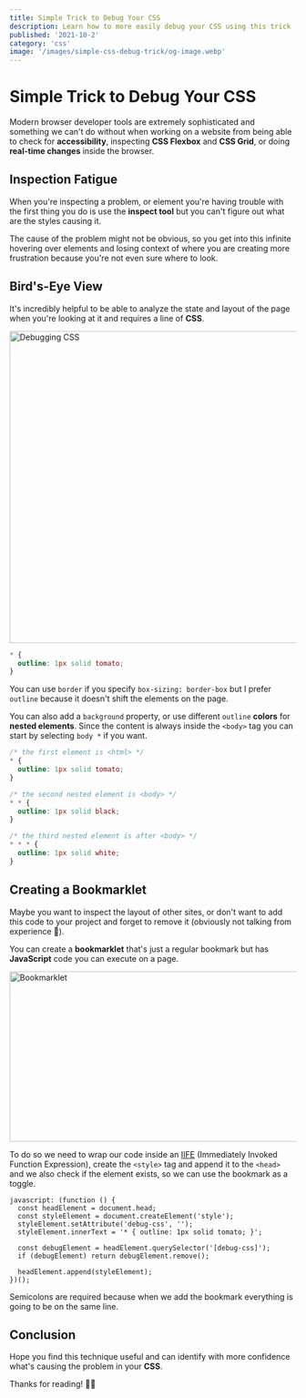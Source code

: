 ```yaml
---
title: Simple Trick to Debug Your CSS
description: Learn how to more easily debug your CSS using this trick
published: '2021-10-2'
category: 'css'
image: '/images/simple-css-debug-trick/og-image.webp'
---
```


# Simple Trick to Debug Your CSS

Modern browser developer tools are extremely sophisticated and something we can't do without when working on a website from being able to check for **accessibility**, inspecting **CSS Flexbox** and **CSS Grid**, or doing **real-time changes** inside the browser.

## Inspection Fatigue

When you're inspecting a problem, or element you're having trouble with the first thing you do is use the **inspect tool** but you can't figure out what are the styles causing it.

The cause of the problem might not be obvious, so you get into this infinite hovering over elements and losing context of where you are creating more frustration because you're not even sure where to look.

## Bird's-Eye View

It's incredibly helpful to be able to analyze the state and layout of the page when you're looking at it and requires a line of **CSS**.

<Image
  height="548px"
  width="1000px"
  src="/images/simple-css-debug-trick/css-debug.webp"
  alt="Debugging CSS"
/>

```css:styles.css
* {
  outline: 1px solid tomato;
}
```

You can use `border` if you specify `box-sizing: border-box` but I prefer `outline` because it doesn't shift the elements on the page.

You can also add a `background` property, or use different `outline` **colors** for **nested elements**. Since the content is always inside the `<body>` tag you can start by selecting `body *` if you want.

```css:example.css
/* the first element is <html> */
* {
  outline: 1px solid tomato;
}

/* the second nested element is <body> */
* * {
  outline: 1px solid black;
}

/* the third nested element is after <body> */
* * * {
  outline: 1px solid white;
}
```

## Creating a Bookmarklet

Maybe you want to inspect the layout of other sites, or don't want to add this code to your project and forget to remove it (obviously not talking from experience 🤭).

You can create a **bookmarklet** that's just a regular bookmark but has **JavaScript** code you can execute on a page.

<Image
  height="299px"
  width="532px"
  src="/images/simple-css-debug-trick/bookmarklet.webp"
  alt="Bookmarklet"
/>

To do so we need to wrap our code inside an [IIFE](https://developer.mozilla.org/en-US/docs/Glossary/IIFE) (Immediately Invoked Function Expression), create the `<style>` tag and append it to the `<head>` and we also check if the element exists, so we can use the bookmark as a toggle.

```js:bookmarklet
javascript: (function () {
  const headElement = document.head;
  const styleElement = document.createElement('style');
  styleElement.setAttribute('debug-css', '');
  styleElement.innerText = '* { outline: 1px solid tomato; }';

  const debugElement = headElement.querySelector('[debug-css]');
  if (debugElement) return debugElement.remove();

  headElement.append(styleElement);
})();
```

Semicolons are required because when we add the bookmark everything is going to be on the same line.

## Conclusion

Hope you find this technique useful and can identify with more confidence what's causing the problem in your **CSS**.

Thanks for reading! 🏄‍♂️
